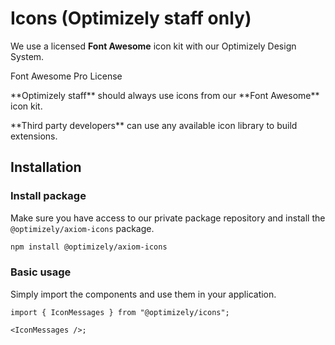 
# Icons (Optimizely staff only)

We use a licensed **Font Awesome** icon kit with our Optimizely Design System.

<Alert intent="warning" mt="16">
  <Heading level="6">Font Awesome Pro License</Heading>
<p>**Optimizely staff** should always use icons from our **Font Awesome** icon kit.</p>

<p>**Third party developers** can use any available icon library to build extensions.</p>
</Alert>

## Installation

### Install package

Make sure you have access to our private package repository and install the `@optimizely/axiom-icons` package.

```sh npm2yarn
npm install @optimizely/axiom-icons
```

### Basic usage

Simply import the components and use them in your application.

```tsx
import { IconMessages } from "@optimizely/icons";

<IconMessages />;
```

